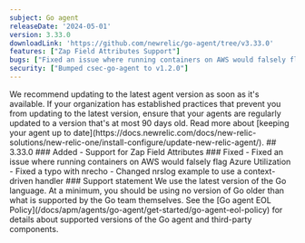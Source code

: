 ```yaml
---
subject: Go agent
releaseDate: '2024-05-01'
version: 3.33.0
downloadLink: 'https://github.com/newrelic/go-agent/tree/v3.33.0'
features: ["Zap Field Attributes Support"]
bugs: ["Fixed an issue where running containers on AWS would falsely flag Azure Utilization", "Context-driven handler for nrslog", "Fixed a typo with nrecho field name"]
security: ["Bumped csec-go-agent to v1.2.0"]
---
```

<Callout variant="important">
We recommend updating to the latest agent version as soon as it's available. If your organization has established practices that prevent you from updating to the latest version, ensure that your agents are regularly updated to a version that's at most 90 days old. Read more about [keeping your agent up to date](https://docs.newrelic.com/docs/new-relic-solutions/new-relic-one/install-configure/update-new-relic-agent/).
</Callout>
## 3.33.0
### Added
- Support for Zap Field Attributes
### Fixed
- Fixed an issue where running containers on AWS would falsely flag Azure Utilization
- Fixed a typo with nrecho
- Changed nrslog example to use a context-driven handler
### Support statement
We use the latest version of the Go language. At a minimum, you should be using no version of Go older than what is supported by the Go team themselves.
See the [Go agent EOL Policy](/docs/apm/agents/go-agent/get-started/go-agent-eol-policy) for details about supported versions of the Go agent and third-party components.
